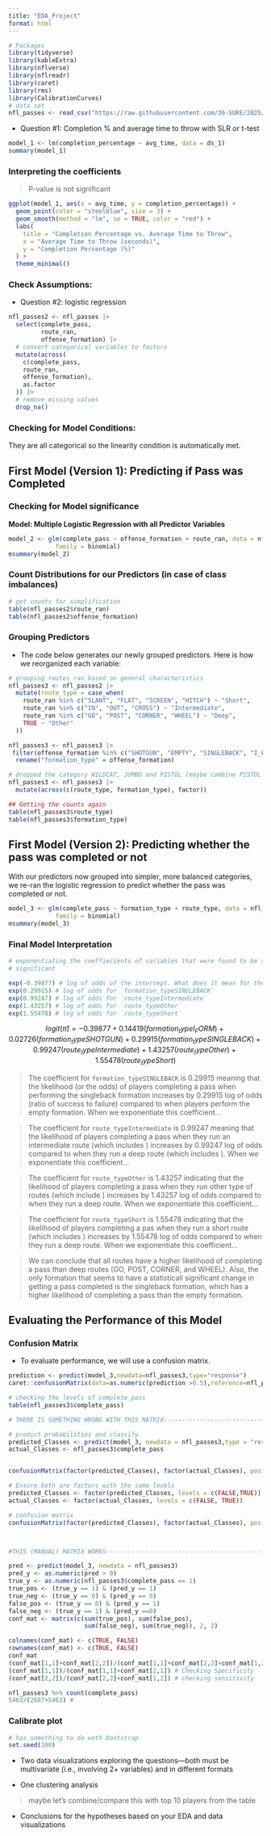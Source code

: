 ```yaml
---
title: "EDA_Project"
format: html
---
```


```r
# Packages 
library(tidyverse)
library(kableExtra)
library(nflverse)
library(nflreadr)
library(caret)
library(rms)
library(CalibrationCurves)
# data set
nfl_passes <- read_csv("https://raw.githubusercontent.com/36-SURE/2025/main/data/nfl_passes.csv")
```
- Question #1: Completion % and average time to throw with SLR or t-test

```r
model_1 <- lm(completion_percentage ~ avg_time, data = ds_1)
summary(model_1)
```
### Interpreting the coefficients

> P-value is not significant


```r

ggplot(model_1, aes(x = avg_time, y = completion_percentage)) +
  geom_point(color = "steelblue", size = 3) +
  geom_smooth(method = "lm", se = TRUE, color = "red") +
  labs(
    title = "Completion Percentage vs. Average Time to Throw",
    x = "Average Time to Throw (seconds)",
    y = "Completion Percentage (%)"
  ) +
  theme_minimal()

```

### Check Assumptions:

> 


- Question #2: logistic regression


```r
nfl_passes2 <- nfl_passes |>
  select(complete_pass, 
         route_ran,
         offense_formation) |>
  # convert categorical variables to factors
  mutate(across(
    c(complete_pass,
    route_ran,
    offense_formation),
    as.factor
  )) |>
  # remove missing values
  drop_na()
```


### Checking for Model Conditions:

They are all categorical so the linearity condition is automatically met.


## First Model (Version 1): Predicting if Pass was Completed


### Checking for Model significance

**Model: Multiple Logistic Regression with all Predictor Variables**

```r
model_2 <- glm(complete_pass ~ offense_formation + route_ran, data = nfl_passes2, 
             family = binomial)
msummary(model_2)
```
### Count Distributions for our Predictors (in case of class imbalances)

```r
# get counts for simplification 
table(nfl_passes2$route_ran)
table(nfl_passes2$offense_formation)
```
### Grouping Predictors

- The code below generates our newly grouped predictors. Here is how we reorganized each variable:

```r
# grouping routes ran based on general characteristics
nfl_passes3 <- nfl_passes2 |>
  mutate(route_type = case_when(
    route_ran %in% c("SLANT", "FLAT", "SCREEN", "HITCH") ~ "Short",
    route_ran %in% c("IN", "OUT", "CROSS") ~ "Intermediate",
    route_ran %in% c("GO", "POST", "CORNER", "WHEEL") ~ "Deep",
    TRUE ~ "Other"
  ))

nfl_passes3 <- nfl_passes3 |>
 filter(offense_formation %in% c("SHOTGUN", "EMPTY", "SINGLEBACK", "I_FORM")) |>
  rename("formation_type" = offense_formation)

# dropped the category WILDCAT, JUMBO and PISTOL (maybe combine PISTOL and JUMBO??)
nfl_passes3 <- nfl_passes3 |>
  mutate(across(c(route_type, formation_type), factor))

## Getting the counts again
table(nfl_passes3$route_type)
table(nfl_passes3$formation_type)
```


## First Model (Version 2): Predicting whether the pass was completed or not

With our predictors now grouped into simpler, more balanced categories, we re-ran the logistic regression to predict whether the pass was completed or not.


```r
model_3 <- glm(complete_pass ~ formation_type + route_type, data = nfl_passes3, 
             family = binomial)
msummary(model_3)

```
### Final Model Interpretation

```r
# exponentiating the coeffiecients of variables that were found to be statistically
# significant

exp(-0.39877) # log of odds of the intercept. What does it mean for the intercept to be significant?
exp(0.29915) # log of odds for `formation_typeSINGLEBACK`
exp(0.99247) # log of odds for `route_typeIntermediate`
exp(1.43257) # log of odds for `route_typeOther`
exp(1.55478) # log of odds for `route_typeShort`
```

$$logit(\widehat{\pi}) = - 0.39877 + 0.14419 (formation_typeI_FORM) + 
0.02726(formation_typeSHOTGUN) + 0.29915(formation_typeSINGLEBACK) + 
0.99247(route_typeIntermediate) + 1.43257(route_typeOther) + 1.55478(route_typeShort) $$ 

> The coefficient for `formation_typeSINGLEBACK` is 0.29915 meaning that the likelihood 
(or the odds) of players completing a pass when performing the singleback formation increases by 0.29915 log of odds (ratio of success to failure) compared to when players perform the empty formation. 
> When we exponentiate this coefficient...

> The coefficient for `route_typeIntermediate` is 0.99247 meaning that the likelihood of players completing a pass when they run an intermediate route (which includes ) increases by 0.99247 log of odds compared to when they run a deep route (which includes ).
> When we exponentiate this coefficient...


> The coefficient for `route_typeOther` is 1.43257 indicating that the likelihood 
of players completing a pass when they run other type of routes (which include ) increases by 
1.43257 log of odds compared to when they run a deep route.
> When we exponentiate this coefficient...

> The coefficient for `route_typeShort` is 1.55478 indicating that the likelihood 
of players completing a pas when they run a short route (which includes ) increases
by 1.55478 log of odds compared to when they run a deep route.
> When we exponentiate this coefficient...

> We can conclude that all routes have a higher likelihood of completing a pass 
than deep routes (GO, POST, CORNER, and WHEEL). Also, the only formation that seems
to have a statisticall significant change in getting a pass completed is the 
singleback formation, which has a higher likelihood of completing a pass than the
empty formation.


## Evaluating the Performance of this Model

### Confusion Matrix

- To evaluate performance, we will use a confusion matrix.

```r
prediction <- predict(model_3,newdata=nfl_passes3,type="response") 
caret::confusionMatrix(data=as.numeric(prediction >0.5),reference=nfl_passes3$complete_pass)
```


```r
# checking the levels of complete_pass
table(nfl_passes3$complete_pass)

# THERE IS SOMETHING WRONG WITH THIS MATRIX-------------------------------------

# predict probabilities and classify
predicted_Classes <- predict(model_3, newdata = nfl_passes3,type = "response") >= 0.5
actual_Classes <- nfl_passes3$complete_pass


confusionMatrix(factor(predicted_Classes), factor(actual_Classes), positive = "TRUE")

# Ensure both are factors with the same levels
predicted_Classes <- factor(predicted_Classes, levels = c(FALSE,TRUE))
actual_Classes <- factor(actual_Classes, levels = c(FALSE, TRUE))

# confusion matrix
confusionMatrix(factor(predicted_Classes), factor(actual_Classes), positive = "TRUE")



#THIS (MANUAL) MATRIX WORKS-----------------------------------------------------

pred <- predict(model_3, newdata = nfl_passes3)
pred_y <- as.numeric(pred > 0)
true_y <- as.numeric(nfl_passes3$complete_pass == 1)
true_pos <- (true_y == 1) & (pred_y == 1)
true_neg <- (true_y == 0) & (pred_y == 0)
false_pos <- (true_y == 0) & (pred_y == 1)
false_neg <- (true_y == 1) & (pred_y ==0)
conf_mat <- matrix(c(sum(true_pos), sum(false_pos),
                     sum(false_neg), sum(true_neg)), 2, 2)

colnames(conf_mat) <- c(TRUE, FALSE)
rownames(conf_mat) <- c(TRUE, FALSE)
conf_mat
(conf_mat[1,1]+conf_mat[2,2])/(conf_mat[1,1]+conf_mat[2,2]+conf_mat[1,2]+conf_mat[2,1]) #accuracy
(conf_mat[1,1])/(conf_mat[1,1]+conf_mat[2,1]) # Checking Specificity
(conf_mat[2,2])/(conf_mat[2,2]+conf_mat[1,2]) # checking sensitivity

nfl_passes3 %>% count(complete_pass)
5463/(2687+5463) #
```


### Calibrate plot


```r
# has something to do woth bootstrap
set.seed(100)
```



- Two data visualizations exploring the questions—both must be multivariate 
(i.e., involving 2+ variables) and in different formats



- One clustering analysis

> maybe let's combine/compare this with top 10 players from the table

- Conclusions for the hypotheses based on your EDA and data visualizations


